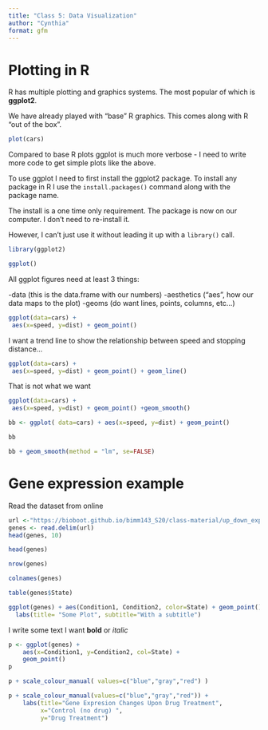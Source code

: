 ```yaml
---
title: "Class 5: Data Visualization"
author: "Cynthia"
format: gfm
---
```


# Plotting in R

R has multiple plotting and graphics systems. The most popular of which is **ggplot2**. 

We have already played with "base" R graphics. This comes along with R "out of the box".

```r
plot(cars)
```

Compared to base R plots ggplot is much more verbose - I need to write more code to get simple plots like the above.

To use ggplot I need to first install the ggplot2 package. To install any package in R I use the `install.packages()` command along with the package name.

The install is a one time only requirement. The package is now on our computer. I don't need to re-install it. 

However, I can't just use it without leading it up with a `library()` call. 


```r
library(ggplot2)
```

```r
ggplot()
```

All ggplot figures need at least 3 things:

-data (this is the data.frame with our numbers)
-aesthetics ("aes", how our data maps to the plot)
-geoms (do want lines, points, columns, etc...)

```r
ggplot(data=cars) +
 aes(x=speed, y=dist) + geom_point() 
```

I want a trend line to show the relationship between speed and stopping distance...
```r
ggplot(data=cars) +
 aes(x=speed, y=dist) + geom_point() + geom_line()
```

That is not what we want

```r
ggplot(data=cars) +
 aes(x=speed, y=dist) + geom_point() +geom_smooth() 
```
```r
bb <- ggplot( data=cars) + aes(x=speed, y=dist) + geom_point()

bb
```


```r
bb + geom_smooth(method = "lm", se=FALSE)
```




# Gene expression example

Read the dataset from online
```r
url <-"https://bioboot.github.io/bimm143_S20/class-material/up_down_expression.txt"
genes <- read.delim(url)
head(genes, 10)
```

```r
head(genes)
```

```r
nrow(genes)
```
```r
colnames(genes)
```

```r
table(genes$State)
```
```r
ggplot(genes) + aes(Condition1, Condition2, color=State) + geom_point() + 
  labs(title= "Some Plot", subtitle="With a subtitle")
```

I write some text I want **bold** or *italic*

```r
p <- ggplot(genes) + 
    aes(x=Condition1, y=Condition2, col=State) +
    geom_point()
p
```

```r
p + scale_colour_manual( values=c("blue","gray","red") )
```

```r
p + scale_colour_manual(values=c("blue","gray","red")) +
    labs(title="Gene Expresion Changes Upon Drug Treatment",
         x="Control (no drug) ",
         y="Drug Treatment")
```








